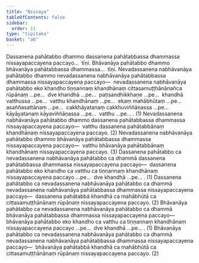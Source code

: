 ```yaml
---
title: "Nissaya"
tableOfContents: false
sidebar:
  order: 11
type: "tipitaka"
basket: "ab"
---
```



<DynamicBreadcrumb />

<Division number="81">

<Paragraph number="981">
Dassanena pahātabbo dhammo dassanena pahātabbassa dhammassa nissayapaccayena paccayo…  tīṇi.
</Paragraph>

<Paragraph number="982">
Bhāvanāya pahātabbo dhammo bhāvanāya pahātabbassa dhammassa…  tīṇi.
</Paragraph>

<Paragraph number="983">
Nevadassanena nabhāvanāya pahātabbo dhammo nevadassanena nabhāvanāya pahātabbassa dhammassa nissayapaccayena paccayo—  nevadassanena nabhāvanāya pahātabbo eko khandho tiṇṇannaṃ khandhānaṃ cittasamuṭṭhānānañca rūpānaṃ …pe…  dve khandhā …pe…  paṭisandhikkhaṇe …pe…  khandhā vatthussa …pe…  vatthu khandhānaṃ …pe…  ekaṃ mahābhūtaṃ …pe…  asaññasattānaṃ …pe…  cakkhāyatanaṃ cakkhuviññāṇassa …pe…  kāyāyatanaṃ kāyaviññāṇassa …pe…  vatthu …pe… . (1)
</Paragraph>

<Paragraph number="984">
Nevadassanena nabhāvanāya pahātabbo dhammo dassanena pahātabbassa dhammassa nissayapaccayena paccayo—  vatthu dassanena pahātabbānaṃ khandhānaṃ nissayapaccayena paccayo. (2)
</Paragraph>

<Paragraph number="985">
Nevadassanena nabhāvanāya pahātabbo dhammo bhāvanāya pahātabbassa dhammassa nissayapaccayena paccayo—  vatthu bhāvanāya pahātabbānaṃ khandhānaṃ nissayapaccayena paccayo. (3)
</Paragraph>

</Division>
<Division number="82">

<Paragraph number="986">
Dassanena pahātabbo ca nevadassanena nabhāvanāya pahātabbo ca dhammā dassanena pahātabbassa dhammassa nissayapaccayena paccayo—  dassanena pahātabbo eko khandho ca vatthu ca tiṇṇannaṃ khandhānaṃ nissayapaccayena paccayo …pe…  dve khandhā …pe… . (1)
</Paragraph>

<Paragraph number="987">
Dassanena pahātabbo ca nevadassanena nabhāvanāya pahātabbo ca dhammā nevadassanena nabhāvanāya pahātabbassa dhammassa nissayapaccayena paccayo—  dassanena pahātabbā khandhā ca mahābhūtā ca cittasamuṭṭhānānaṃ rūpānaṃ nissayapaccayena paccayo. (2)
</Paragraph>

<Paragraph number="988">
Bhāvanāya pahātabbo ca nevadassanena nabhāvanāya pahātabbo ca dhammā bhāvanāya pahātabbassa dhammassa nissayapaccayena paccayo—  bhāvanāya pahātabbo eko khandho ca vatthu ca tiṇṇannaṃ khandhānaṃ nissayapaccayena paccayo …pe…  dve khandhā …pe… . (1)
</Paragraph>

<Paragraph number="989">
Bhāvanāya pahātabbo ca nevadassanena nabhāvanāya pahātabbo ca dhammā nevadassanena nabhāvanāya pahātabbassa dhammassa nissayapaccayena paccayo—  bhāvanāya pahātabbā khandhā ca mahābhūtā ca cittasamuṭṭhānānaṃ rūpānaṃ nissayapaccayena paccayo. (2)
</Paragraph>
</Division>